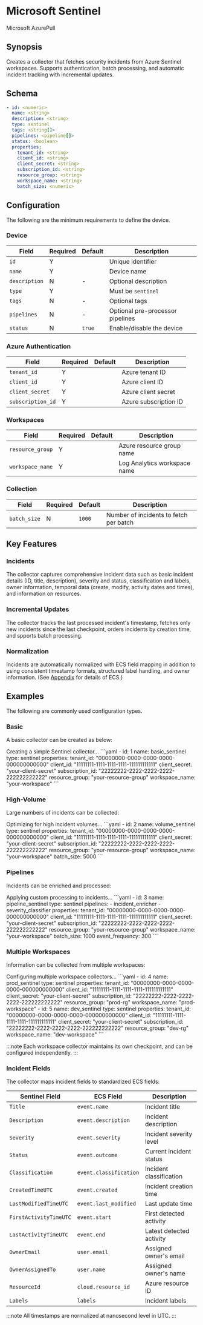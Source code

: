 # Microsoft Sentinel

<span className="theme-doc-version-badge badge badge--secondary">Microsoft Azure</span><span className="theme-doc-version-badge badge badge--secondary">Pull</span>

## Synopsis

Creates a collector that fetches security incidents from Azure Sentinel workspaces. Supports authentication, batch processing, and automatic incident tracking with incremental updates.

## Schema

```yaml
- id: <numeric>
  name: <string>
  description: <string>
  type: sentinel
  tags: <string[]>
  pipelines: <pipeline[]>
  status: <boolean>
  properties:
    tenant_id: <string>
    client_id: <string>
    client_secret: <string>
    subscription_id: <string>
    resource_group: <string>
    workspace_name: <string>
    batch_size: <numeric>
```

## Configuration

The following are the minimum requirements to define the device.

### Device

|Field|Required|Default|Description|
|---|---|---|---|
|`id`|Y||Unique identifier|
|`name`|Y||Device name|
|`description`|N|-|Optional description|
|`type`|Y||Must be `sentinel`|
|`tags`|N|-|Optional tags|
|`pipelines`|N|-|Optional pre-processor pipelines|
|`status`|N|`true`|Enable/disable the device|

### Azure Authentication

|Field|Required|Default|Description|
|---|---|---|---|
|`tenant_id`|Y||Azure tenant ID|
|`client_id`|Y||Azure client ID|
|`client_secret`|Y||Azure client secret|
|`subscription_id`|Y||Azure subscription ID|

### Workspaces

|Field|Required|Default|Description|
|---|---|---|---|
|`resource_group`|Y||Azure resource group name|
|`workspace_name`|Y||Log Analytics workspace name|

### Collection

|Field|Required|Default|Description|
|---|---|---|---|
|`batch_size`|N|`1000`|Number of incidents to fetch per batch|

## Key Features

### Incidents

The collector captures comprehensive incident data such as basic incident details (ID, title, description), severity and status, classification and labels, owner information, temporal data (create, modify, activity dates and times), and information on resources.

### Incremental Updates

The collector tracks the last processed incident's timestamp, fetches only new incidents since the last checkpoint, orders incidents by creation time, and spports batch processing.

### Normalization

Incidents are automatically normalized with ECS field mapping in addition to using consistent timestamp formats, structured label handling, and owner information. (See [Appendix](/appendix.mdx#ecs) for details of ECS.)

## Examples

The following are commonly used configuration types.

### Basic

A basic collector can be created as below:

<ExampleGrid>
  <CommentCol>
    Creating a simple Sentinel collector...
  </CommentCol>
  <CodeCol>
    ```yaml
    - id: 1
      name: basic_sentinel
      type: sentinel
      properties:
        tenant_id: "00000000-0000-0000-0000-000000000000"
        client_id: "11111111-1111-1111-1111-111111111111"
        client_secret: "your-client-secret"
        subscription_id: "22222222-2222-2222-2222-222222222222"
        resource_group: "your-resource-group"
        workspace_name: "your-workspace"
    ```
  </CodeCol>
</ExampleGrid>

### High-Volume

Large numbers of incidents can be collected:

<ExampleGrid>
  <CommentCol>
    Optimizing for high incident volumes...
  </CommentCol>
  <CodeCol>
    ```yaml
    - id: 2
      name: volume_sentinel
      type: sentinel
      properties:
        tenant_id: "00000000-0000-0000-0000-000000000000"
        client_id: "11111111-1111-1111-1111-111111111111"
        client_secret: "your-client-secret"
        subscription_id: "22222222-2222-2222-2222-222222222222"
        resource_group: "your-resource-group"
        workspace_name: "your-workspace"
        batch_size: 5000
    ```
  </CodeCol>
</ExampleGrid>

### Pipelines

Incidents can be enriched and processed:

<ExampleGrid>
  <CommentCol>
    Applying custom processing to incidents...
  </CommentCol>
  <CodeCol>
    ```yaml
    - id: 3
      name: pipeline_sentinel
      type: sentinel
      pipelines:
        - incident_enricher
        - severity_classifier
      properties:
        tenant_id: "00000000-0000-0000-0000-000000000000"
        client_id: "11111111-1111-1111-1111-111111111111"
        client_secret: "your-client-secret"
        subscription_id: "22222222-2222-2222-2222-222222222222"
        resource_group: "your-resource-group"
        workspace_name: "your-workspace"
        batch_size: 1000
        event_frequency: 300
    ```
  </CodeCol>
</ExampleGrid>

### Multiple Workspaces

Information can be collected from multiple workspaces:

<ExampleGrid>
  <CommentCol>
    Configuring multiple workspace collectors...
  </CommentCol>
  <CodeCol>
    ```yaml
    - id: 4
      name: prod_sentinel
      type: sentinel
      properties:
        tenant_id: "00000000-0000-0000-0000-000000000000"
        client_id: "11111111-1111-1111-1111-111111111111"
        client_secret: "your-client-secret"
        subscription_id: "22222222-2222-2222-2222-222222222222"
        resource_group: "prod-rg"
        workspace_name: "prod-workspace"
    - id: 5
      name: dev_sentinel
      type: sentinel
      properties:
        tenant_id: "00000000-0000-0000-0000-000000000000"
        client_id: "11111111-1111-1111-1111-111111111111"
        client_secret: "your-client-secret"
        subscription_id: "22222222-2222-2222-2222-222222222222"
        resource_group: "dev-rg"
        workspace_name: "dev-workspace"
    ```
  </CodeCol>
</ExampleGrid>

:::note
Each workspace collector maintains its own checkpoint, and can be configured independently.
:::

### Incident Fields

The collector maps incident fields to standardized ECS fields:

|Sentinel Field|ECS Field|Description|
|---|---|---|
|`Title`|`event.name`|Incident title|
|`Description`|`event.description`|Incident description|
|`Severity`|`event.severity`|Incident severity level|
|`Status`|`event.outcome`|Current incident status|
|`Classification`|`event.classification`|Incident classification|
|`CreatedTimeUTC`|`event.created`|Incident creation time|
|`LastModifiedTimeUTC`|`event.last_modified`|Last update time|
|`FirstActivityTimeUTC`|`event.start`|First detected activity|
|`LastActivityTimeUTC`|`event.end`|Latest detected activity|
|`OwnerEmail`|`user.email`|Assigned owner's email|
|`OwnerAssignedTo`|`user.name`|Assigned owner's name|
|`ResourceId`|`cloud.resource_id`|Azure resource ID|
|`Labels`|`labels`|Incident labels|

:::note
All timestamps are normalized at nanosecond level in UTC.
:::
